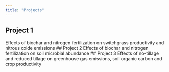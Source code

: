 ```yaml
---
title: "Projects"
---
```


## Project 1
Effects of biochar and nitrogen fertilization on switchgrass productivity and nitrous oxide emissions
## Project 2
Effects of biochar and nitrogen fertilization on soil microbial abundance
## Project 3
Effects of no-tillage and reduced tillage on greenhouse gas emissions, soil organic carbon and crop productivity